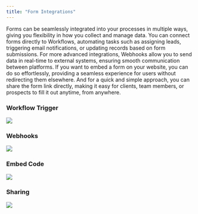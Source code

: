 ```yaml
---
title: "Form Integrations"
---
```


Forms can be seamlessly integrated into your processes in multiple ways, giving you flexibility in how you collect and manage data. You can connect forms directly to Workflows, automating tasks such as assigning leads, triggering email notifications, or updating records based on form submissions. For more advanced integrations, Webhooks allow you to send data in real-time to external systems, ensuring smooth communication between platforms. If you want to embed a form on your website, you can do so effortlessly, providing a seamless experience for users without redirecting them elsewhere. And for a quick and simple approach, you can share the form link directly, making it easy for clients, team members, or prospects to fill it out anytime, from anywhere.

### Workflow Trigger

![](/images/workflows/form_submitted001.png)

### Webhooks

![](/images/forms/form-integrations-001.png)

### Embed Code

![](/images/forms/form-integrations-002.png)

### Sharing

![](/images/forms/form-integrations-003.png)